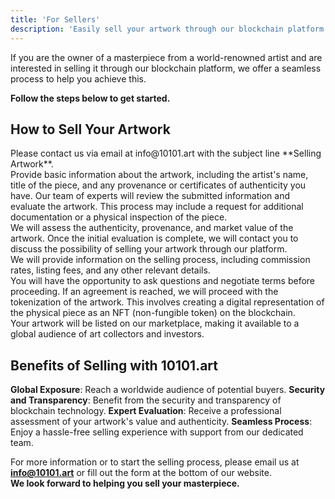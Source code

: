 ```yaml
---
title: 'For Sellers' 
description: 'Easily sell your artwork through our blockchain platform. Reach a global audience, ensure authenticity, and enjoy a seamless transaction process'
---
```


If you are the owner of a masterpiece from a world-renowned artist and are interested in selling it through our blockchain platform, we offer a seamless process to help you achieve this. 

**Follow the steps below to get started.**

## How to Sell Your Artwork


<Steps>
  <Step title="Initial Contact">
    Please contact us via email at info@10101.art with the subject line **Selling Artwork**. <br />
    Provide basic information about the artwork, including the artist's name, title of the piece, and any provenance or certificates of authenticity you have.
  </Step>
  <Step title="Review and Evaluation">
    Our team of experts will review the submitted information and evaluate the artwork. This process may include a request for additional documentation or a physical inspection of the piece. <br />
	We will assess the authenticity, provenance, and market value of the artwork.
  </Step>
  <Step title="Discussion and Agreement">
    Once the initial evaluation is complete, we will contact you to discuss the possibility of selling your artwork through our platform. <br />
    We will provide information on the selling process, including commission rates, listing fees, and any other relevant details. <br />
    You will have the opportunity to ask questions and negotiate terms before proceeding.
  </Step>
    <Step title="Tokenization and Listing">
    If an agreement is reached, we will proceed with the tokenization of the artwork. This involves creating a digital representation of the physical piece as an NFT (non-fungible token) on the blockchain. <br />
    Your artwork will be listed on our marketplace, making it available to a global audience of art collectors and investors.
</Steps>

## Benefits of Selling with 10101.art

**Global Exposure**: Reach a worldwide audience of potential buyers.
**Security and Transparency**: Benefit from the security and transparency of blockchain technology.
**Expert Evaluation**: Receive a professional assessment of your artwork's value and authenticity.
**Seamless Process**: Enjoy a hassle-free selling experience with support from our dedicated team.

For more information or to start the selling process, please email us at **info@10101.art** or fill out the form at the bottom of our website. <br /> **We look forward to helping you sell your masterpiece.**

